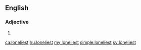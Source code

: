 ==English==

===Adjective===
{{head|en}}

# {{en-superlative of|lonely}}

[[ca:loneliest]]
[[hu:loneliest]]
[[my:loneliest]]
[[simple:loneliest]]
[[sv:loneliest]]